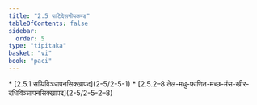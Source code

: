 ```yaml
---
title: "2.5 पाटिदेसनीयकण्ड"
tableOfContents: false
sidebar:
  order: 5
type: "tipitaka"
basket: "vi"
book: "paci"
---
```



<DynamicBreadcrumb />



<TableOfContents book="paci" section="2.5">
* [2.5.1 सप्पिविञ्ञापनसिक्खापद](2-5/2-5-1)
* [2.5.2–8 तेल-मधु-फाणित-मच्छ-मंस-खीर-दधिविञ्ञापनसिक्खापद](2-5/2-5-2–8)
</TableOfContents>
